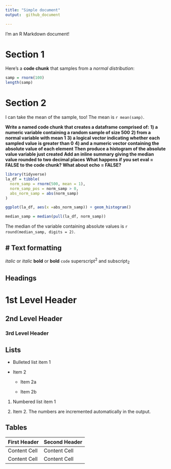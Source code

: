 ```yaml
---
title: "Simple document"
output:  github_document

---
```


I'm an R Markdown document! 

# Section 1

Here's a **code chunk** that samples from 
a _normal distribution_:

```r
samp = rnorm(100)
length(samp)
```

# Section 2

I can take the mean of the sample, too!
The mean is `r mean(samp)`. 

**Write a named code chunk that creates a dataframe comprised of:** 
**1) a numeric variable containing a random sample of size 500**
**2) from a normal variable with mean 1**
**3) a logical vector indicating whether each sampled value is greater than 0** **4) and a numeric vector containing the absolute value of each element** 
**Then** 
**produce a histogram of the absolute value variable just created** 
**Add an inline summary giving the median value rounded to two decimal places**
**What happens if you set eval = FALSE to the code chunk? What about echo = FALSE?**

```r
library(tidyverse) 
la_df = tibble(
  norm_samp = rnorm(500, mean = 1), 
  norm_samp_pos = norm_samp > 0, 
  abs_norm_samp = abs(norm_samp)
)

ggplot(la_df, aes(x =abs_norm_samp)) + geom_histogram()

median_samp = median(pull(la_df, norm_samp))
```
The median of the variable containing absolute values is 
`r round(median_samp, digits = 2)`.

# Text formatting 
------------------------------------------------------------

*italic*  or  _italic_
**bold**  or  __bold__
`code`
superscript^2^ and subscript~2~


Headings
------------------------------------------------------------

# 1st Level Header

## 2nd Level Header

### 3rd Level Header


Lists
------------------------------------------------------------

*   Bulleted list item 1

*   Item 2

    * Item 2a

    * Item 2b

1.  Numbered list item 1

1.  Item 2. The numbers are incremented automatically in the output.


Tables 
------------------------------------------------------------

First Header  | Second Header
------------- | -------------
Content Cell  | Content Cell
Content Cell  | Content Cell


